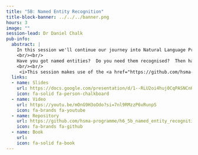 ```yaml
---
title: "5B: Named Entity Recognition"
title-block-banner: ../../../banner.png
hours: 3
image: ""
session-lead: Dr Daniel Chalk
pub-info:
  abstract: |
    In this session we'll continue our journey into Natural Language Processing.
    <br/><br/>
    Have you got named entities?  Do you need them recognised?  Then have we got the session for you!  Our session on Named Entity Recognition will talk all about named entities, and recognition of them.  Along the way we'll stop by Sesame Street and Fraggle Rock, talk about Transformers, Parsing, Grammar, POS Tagging and more.
    <br/><br/>
     <i>This session makes use of the <a href="https://github.com/hsma-programme/h6_5b_named_entity_recognition/tree/main/5b_named_entity_recognition/environment"><b>nlp_ner</b></a> environment</i>
  links:
  - name: Slides
    url: https://docs.google.com/presentation/d/1--RLU2oi4huj0CqPASNCnHKSl9qaA8grcin42oWyxoc/edit
    icon: fa-solid fa-person-chalkboard
  - name: Video
    url: https://youtu.be/mOnG9H3oOdo?si=7nl9RMzzP6vRunpS
    icon: fa-brands fa-youtube
  - name: Repository
    url: https://github.com/hsma-programme/h6_5b_named_entity_recognition
    icon: fa-brands fa-github
  - name: Book
    url:
    icon: fa-solid fa-book
---
```

